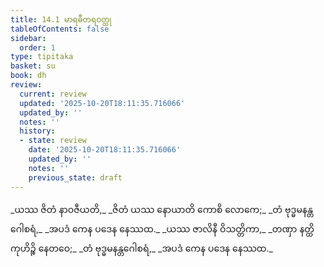 ```yaml
---
title: 14.1 မာရဓီတရဝတ္ထု
tableOfContents: false
sidebar:
  order: 1
type: tipitaka
basket: su
book: dh
review:
  current: review
  updated: '2025-10-20T18:11:35.716066'
  updated_by: ''
  notes: ''
  history:
  - state: review
    date: '2025-10-20T18:11:35.716066'
    updated_by: ''
    notes: ''
    previous_state: draft
---
```



<DynamicBreadcrumb />


<ReviewStatus review={frontmatter.review} showDetails={true} />

<HypothesisAnnotation frontmatter={frontmatter} />

<Division number="179" book="dh" e="ch" v="18" p="40">

<Paragraph number="193" type="verses" book="dh">
_ယဿ ဇိတံ နာဝဇီယတိ,_  
_ဇိတံ ယဿ နောယာတိ ကောစိ လောကေ;_  
_တံ ဗုဒ္ဓမနန္တဂေါစရံ,_  
_အပဒံ ကေန ပဒေန နေဿထ._  

</Paragraph>

</Division>
<Division number="180" book="dh" e="ch" v="18" p="40">

<Paragraph number="194" type="verses" book="dh">
_ယဿ ဇာလိနီ ဝိသတ္တိကာ,_  
_တဏှာ နတ္ထိ ကုဟိဉ္စိ နေတဝေ;_  
_တံ ဗုဒ္ဓမနန္တဂေါစရံ,_  
_အပဒံ ကေန ပဒေန နေဿထ._
</Paragraph>
</Division>